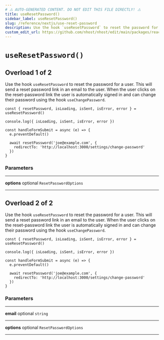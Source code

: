 ```yaml
---
# ⚠️ AUTO-GENERATED CONTENT. DO NOT EDIT THIS FILE DIRECTLY! ⚠️
title: useResetPassword()
sidebar_label: useResetPassword()
slug: /reference/nextjs/use-reset-password
description: Use the hook `useResetPassword` to reset the password for a user. This will send a reset password link in an email to the user. When the user clicks on the reset-password link the user is automatically signed in and can change their password using the hook `useChangePassword`.
custom_edit_url: https://github.com/nhost/nhost/edit/main/packages/react/src/useResetPassword.ts#L53
---
```


# `useResetPassword()`

## Overload 1 of 2

Use the hook `useResetPassword` to reset the password for a user. This will send a reset password link in an email to the user. When the user clicks on the reset-password link the user is automatically signed in and can change their password using the hook `useChangePassword`.

```tsx
const { resetPassword, isLoading, isSent, isError, error } = useResetPassword()

console.log({ isLoading, isSent, isError, error })

const handleFormSubmit = async (e) => {
  e.preventDefault()

  await resetPassword('joe@example.com', {
    redirectTo: 'http://localhost:3000/settings/change-password'
  })
}
```

### Parameters

---

**<span className="parameter-name">options</span>** <span className="optional-status">optional</span> <code>ResetPasswordOptions</code>

---

## Overload 2 of 2

Use the hook `useResetPassword` to reset the password for a user. This will send a reset password link in an email to the user. When the user clicks on the reset-password link the user is automatically signed in and can change their password using the hook `useChangePassword`.

```tsx
const { resetPassword, isLoading, isSent, isError, error } = useResetPassword()

console.log({ isLoading, isSent, isError, error })

const handleFormSubmit = async (e) => {
  e.preventDefault()

  await resetPassword('joe@example.com', {
    redirectTo: 'http://localhost:3000/settings/change-password'
  })
}
```

### Parameters

---

**<span className="parameter-name">email</span>** <span className="optional-status">optional</span> <code>string</code>

---

**<span className="parameter-name">options</span>** <span className="optional-status">optional</span> <code>ResetPasswordOptions</code>

---

